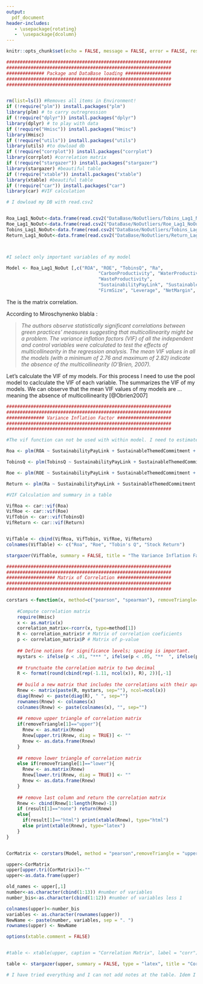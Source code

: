 ```yaml
---
output: 
  pdf_document 
header-includes:
   - \usepackage{rotating}
   -  \usepackage{dcolumn}
---
```


```r
knitr::opts_chunk$set(echo = FALSE, message = FALSE, error = FALSE, results = 'hide')
```

```r

#############################################################
#############################################################
############## Package and DataBase loading #################
#############################################################
#############################################################


rm(list=ls()) #Removes all items in Environment!
if (!require("plm")) install.packages("plm")
library(plm) # to carry outregression
if (!require("dplyr")) install.packages("dplyr")
library(dplyr) # to play with data
if (!require("Hmisc")) install.packages("Hmisc")
library(Hmisc) 
if (!require("utils")) install.packages("utils")
library(utils) #to dowload db
if (!require("corrplot")) install.packages("corrplot")
library(corrplot) #correlation matrix
if (!require("stargazer")) install.packages("stargazer")
library(stargazer) #beautiful table
if (!require("xtable")) install.packages("xtable")
library(xtable) #beautiful table
if (!require("car")) install.packages("car")
library(car) #VIF calculation

# I dowload my DB with read.csv2


Roa_Lag1_NoOut<-data.frame(read.csv2("DataBase/NoOutliers/Tobins_Lag1_NoOut.csv", sep = ";",stringsAsFactors = FALSE, header = TRUE )) 
Roe_Lag1_NoOut<-data.frame(read.csv2("DataBase/NoOutliers/Roe_Lag1_NoOut.csv", sep = ";",stringsAsFactors=FALSE, header = TRUE ))
Tobins_Lag1_NoOut<-data.frame(read.csv2("DataBase/NoOutliers/Tobins_Lag1_NoOut.csv", sep = ";",stringsAsFactors=FALSE, header = TRUE ))
Return_Lag1_NoOut<-data.frame(read.csv2("DataBase/NoOutliers/Return_Lag1_NoOut.csv", sep = ";",stringsAsFactors=FALSE, header = TRUE ))



#I select only important variables of my model

Model <- Roa_Lag1_NoOut [,c("ROA", "ROE", "TobinsQ", "Ra",
                                  "CarbonProductivity", "WaterProductivity", 
                                  "WasteProductivity",
                                  "SustainabilityPayLink", "SustainableThemedCommitment",
                                  "FirmSize", "Leverage", "NetMargin", "AlphaJensen")]

```

The \autoref{Matrix} is the matrix correlation.

According to Miroschynenko blabla :

> *The authors observe statistically significant correlations between green practices’ measures suggesting that multicollinearity might be a problem. The variance inflation factors (VIF) of all the independent and control variables were calculated to test the effects of multicollinearity in the regression analysis. The mean VIF values in all the models (with a minimum of 2.76 and maximum of 2.82) indicate the absence of the multicollinearity (O’Brien, 2007).*

Let's calculate the VIF of my models. For this process I need to use the pool model to caclculate the VIF of each variable. The \autoref{VIF} summarizes the VIF of my models. We can observe that the mean VIF values of my models are ... meaning the absence of multicollinearity [@Obrien2007]

```r

#############################################################
#############################################################
############## Variance Inflation Factor ####################
#############################################################
#############################################################

#The vif function can not be used with within model. I need to estimate my models with the pooling model.

Roa <- plm(ROA ~ SustainabilityPayLink + SustainableThemedCommitment + AuditScore + CarbonProductivity + WaterProductivity + WasteProductivity + Leverage + NetMargin + FirmSize + Industry + AlphaJensen, model = "pooling", data = Roa_Lag1_NoOut, index = c("Companies", "Year"))

TobinsQ <- plm(TobinsQ ~ SustainabilityPayLink + SustainableThemedCommitment + AuditScore + CarbonProductivity + WaterProductivity + WasteProductivity + Leverage + NetMargin + FirmSize + Industry + AlphaJensen, model = "pooling", data = Tobins_Lag1_NoOut, index = c("Companies", "Year"))

Roe <- plm(ROE ~ SustainabilityPayLink + SustainableThemedCommitment + AuditScore + CarbonProductivity + WaterProductivity + WasteProductivity + Leverage + NetMargin + FirmSize + Industry + AlphaJensen , model = "pooling", data = Roe_Lag1_NoOut, index = c("Companies", "Year"))

Return <- plm(Ra ~ SustainabilityPayLink + SustainableThemedCommitment + AuditScore + CarbonProductivity + WaterProductivity + WasteProductivity + Leverage + NetMargin + FirmSize + Industry + AlphaJensen , model = "pooling", data = Return_Lag1_NoOut, index = c("Companies", "Year"))

#VIF Calculation and summary in a table

VifRoa <- car::vif(Roa)
VifRoe <- car::vif(Roe)
VifTobin <- car::vif(TobinsQ)
VifReturn <- car::vif(Return)


VifTable <- cbind(VifRoa, VifTobin, VifRoe, VifReturn)
colnames(VifTable) <- c("Roa", "Roe", "Tobin's Q", "Stock Return")

stargazer(VifTable, summary = FALSE, title = "The Variance Inflation Factors - Measure of Multicollinearity", label = "VIF", header = FALSE)

```



```r


#############################################################
#############################################################
################## Matrix of Correlation ####################
#############################################################
#############################################################

corstars <-function(x, method=c("pearson", "spearman"), removeTriangle=c("upper", "lower"), result=c("none", "html", "latex")){
  
    #Compute correlation matrix
    require(Hmisc)
    x <- as.matrix(x)
    correlation_matrix<-rcorr(x, type=method[1])
    R <- correlation_matrix$r # Matrix of correlation coeficients
    p <- correlation_matrix$P # Matrix of p-value 
    
    ## Define notions for significance levels; spacing is important.
    mystars <- ifelse(p < .01, "*** ", ifelse(p < .05, "**  ", ifelse(p < .1, "*   ", "    ")))
    
    ## trunctuate the correlation matrix to two decimal
    R <- format(round(cbind(rep(-1.11, ncol(x)), R), 2))[,-1]
    
    ## build a new matrix that includes the correlations with their apropriate stars
    Rnew <- matrix(paste(R, mystars, sep=""), ncol=ncol(x))
    diag(Rnew) <- paste(diag(R), " ", sep="")
    rownames(Rnew) <- colnames(x)
    colnames(Rnew) <- paste(colnames(x), "", sep="")
    
    ## remove upper triangle of correlation matrix
    if(removeTriangle[1]=="upper"){
      Rnew <- as.matrix(Rnew)
      Rnew[upper.tri(Rnew, diag = TRUE)] <- ""
      Rnew <- as.data.frame(Rnew)
    }
    
    ## remove lower triangle of correlation matrix
    else if(removeTriangle[1]=="lower"){
      Rnew <- as.matrix(Rnew)
      Rnew[lower.tri(Rnew, diag = TRUE)] <- ""
      Rnew <- as.data.frame(Rnew)
    }
    
    ## remove last column and return the correlation matrix
    Rnew <- cbind(Rnew[1:length(Rnew)-1])
    if (result[1]=="none") return(Rnew)
    else{
      if(result[1]=="html") print(xtable(Rnew), type="html")
      else print(xtable(Rnew), type="latex") 
    }
} 


CorMatrix <- corstars(Model, method = "pearson",removeTriangle = "upper",  result = "none")

upper<-CorMatrix
upper[upper.tri(CorMatrix)]<-""
upper<-as.data.frame(upper)

old_names <- upper[,1]
number<-as.character(cbind(1:13)) #number of variables
number_bis<-as.character(cbind(1:12)) #number of variables less 1

colnames(upper)<-number_bis
variables <- as.character(rownames(upper))
NewName <- paste(number, variables, sep = ". ")
rownames(upper) <- NewName

options(xtable.comment = FALSE)


#table <- xtable(upper, caption = "Correlation Matrix", label = "corr")

table <- stargazer(upper, summary = FALSE, type = "latex", title = "Correlation Matrix" , label = "Matrix", float=TRUE, float.env = "sidewaystable", header = FALSE, table.placement = "h", column.sep.width = "2pt",font.size = "small")

# I have tried everything and I can not add notes at the table. Idem I can note align to the left. I will have to do that manually.
```

\begin{sidewaystable}[h] \centering  
  \caption{Matrix of correlation} 
  \label{MatrixCo} 
\small 
\begin{tabular}{@{\extracolsep{2pt}} lllllllllllll}  
\\[-1.8ex]\hline 
\hline \\[-1.8ex] 
 & 1 & 2 & 3 & 4 & 5 & 6 & 7 & 8 & 9 & 10 & 11 & 12 \\ 
\hline \\[-1.8ex] 
1. ROA &  &  &  &  &  &  &  &  &  &  &  &  \\ 
2. ROE &  0.37\textasteriskcentered \textasteriskcentered \textasteriskcentered   &  &  &  &  &  &  &  &  &  &  &  \\ 
3. TobinsQ &  0.29\textasteriskcentered \textasteriskcentered \textasteriskcentered   &  0.12\textasteriskcentered \textasteriskcentered \textasteriskcentered   &  &  &  &  &  &  &  &  &  &  \\ 
4. Ra &  0.13\textasteriskcentered \textasteriskcentered \textasteriskcentered   &  0.03     &  0.05     &  &  &  &  &  &  &  &  &  \\ 
5. CarbonProductivity &  0.04     &  0.06\textasteriskcentered     & -0.05     &  0.14\textasteriskcentered \textasteriskcentered \textasteriskcentered   &  &  &  &  &  &  &  &  \\ 
6. WaterProductivity &  0.06\textasteriskcentered \textasteriskcentered    &  0.09\textasteriskcentered \textasteriskcentered \textasteriskcentered   & -0.03     &  0.12\textasteriskcentered \textasteriskcentered \textasteriskcentered   &  0.65\textasteriskcentered \textasteriskcentered \textasteriskcentered   &  &  &  &  &  &  &  \\ 
7. WasteProductivity &  0.04     &  0.10\textasteriskcentered \textasteriskcentered \textasteriskcentered   & -0.04     &  0.12\textasteriskcentered \textasteriskcentered \textasteriskcentered   &  0.56\textasteriskcentered \textasteriskcentered \textasteriskcentered   &  0.70\textasteriskcentered \textasteriskcentered \textasteriskcentered   &  &  &  &  &  &  \\ 
8. SustainabilityPayLink & -0.05     &  0.08\textasteriskcentered \textasteriskcentered \textasteriskcentered   & -0.13\textasteriskcentered \textasteriskcentered \textasteriskcentered   & -0.05     &  0.09\textasteriskcentered \textasteriskcentered \textasteriskcentered   &  0.16\textasteriskcentered \textasteriskcentered \textasteriskcentered   &  0.17\textasteriskcentered \textasteriskcentered \textasteriskcentered   &  &  &  &  &  \\ 
9. SustainableThemedCommitment & -0.04     &  0.10\textasteriskcentered \textasteriskcentered \textasteriskcentered   & -0.14\textasteriskcentered \textasteriskcentered \textasteriskcentered   & -0.01     &  0.23\textasteriskcentered \textasteriskcentered \textasteriskcentered   &  0.29\textasteriskcentered \textasteriskcentered \textasteriskcentered   &  0.25\textasteriskcentered \textasteriskcentered \textasteriskcentered   &  0.49\textasteriskcentered \textasteriskcentered \textasteriskcentered   &  &  &  &  \\ 
10. FirmSize & -0.29\textasteriskcentered \textasteriskcentered \textasteriskcentered   & -0.08\textasteriskcentered \textasteriskcentered    & -0.55\textasteriskcentered \textasteriskcentered \textasteriskcentered   & -0.01     &  0.06\textasteriskcentered \textasteriskcentered    &  0.07\textasteriskcentered \textasteriskcentered    &  0.05\textasteriskcentered     &  0.29\textasteriskcentered \textasteriskcentered \textasteriskcentered   &  0.28\textasteriskcentered \textasteriskcentered \textasteriskcentered   &  &  &  \\ 
11. Leverage & -0.06\textasteriskcentered     & -0.14\textasteriskcentered \textasteriskcentered \textasteriskcentered   & -0.02     & -0.01     & -0.01     &  0.00     &  0.00     &  0.01     &  0.00     &  0.03     &  &  \\ 
12. NetMargin &  0.38\textasteriskcentered \textasteriskcentered \textasteriskcentered   & -0.01     & -0.06\textasteriskcentered     &  0.15\textasteriskcentered \textasteriskcentered \textasteriskcentered   &  0.03     &  0.01     &  0.01     &  0.02     & -0.01     &  0.10\textasteriskcentered \textasteriskcentered \textasteriskcentered   &  0.08\textasteriskcentered \textasteriskcentered    &  \\ 
13. AlphaJensen &  0.10\textasteriskcentered \textasteriskcentered \textasteriskcentered   &  0.03     &  0.07\textasteriskcentered \textasteriskcentered    &  0.92\textasteriskcentered \textasteriskcentered \textasteriskcentered   & -0.02     & -0.01     &  0.00     &  0.01     &  0.00     &  0.01     & -0.02     &  0.14\textasteriskcentered \textasteriskcentered \textasteriskcentered   \\ 
\hline
\hline \\[-1.8ex] 
\textit{Note:}  & \multicolumn{10}{r}{$^{*}$p$<$0.1; $^{**}$p$<$0.05; $^{***}$p$<$0.01} \\
\end{tabular} 
\end{sidewaystable}

